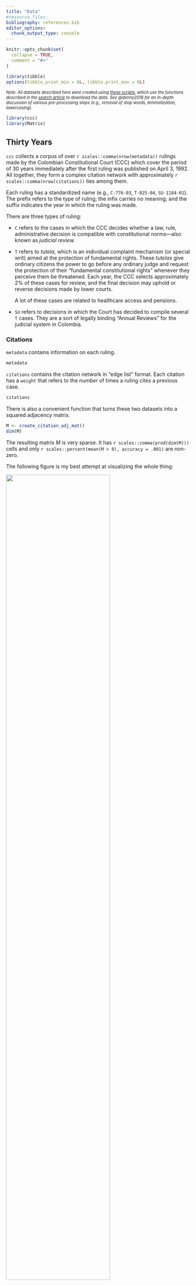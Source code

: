 ```yaml
---
title: "Data"
#resource_files:
bibliography: references.bib
editor_options: 
  chunk_output_type: console
---
```


```r
knitr::opts_chunk$set(
  collapse = TRUE,
  comment = "#>"
)

library(tibble)
options(tibble.print_min = 6L, tibble.print_max = 6L)
```

::: {style="font-size: 0.8em;"}
*Note. All datasets described here were created using [these scripts](https://github.com/acastroaraujo/ccc/tree/master/data-raw), which use the functions described in the [search article](https://acastroaraujo.github.io/ccc/articles/search.html) to download the data. See @denny2018 for an in-depth discussion of various pre-processing steps (e.g., removal of stop words, lemmatization, lowercasing).*
:::

```r
library(ccc)
library(Matrix)
```

## Thirty Years

`ccc` collects a corpus of over `r scales::comma(nrow(metadata))` rulings made by the Colombian Constitutional Court (CCC) which cover the period of 30 years immediately after the first ruling was published on April 3, 1992. All together, they form a complex citation network with approximately `r scales::comma(nrow(citations))` ties among them.

Each ruling has a standardized name (e.g., `C-776-03`, `T-025-04`, `SU-1184-01`). The prefix refers to the type of ruling; the infix carries no meaning; and the suffix indicates the year in which the ruling was made.

There are three types of ruling:

-   `C` refers to the cases in which the CCC decides whether a law, rule, administrative decision is compatible with constitutional norms—also known as *judicial review.*

-   `T` refers to *tutela*, which is an individual complaint mechanism (or special writ) aimed at the protection of fundamental rights. These *tutelas* give ordinary citizens the power to go before any ordinary judge and request the protection of their "fundamental constitutional rights" whenever they perceive them be threatened. Each year, the CCC selects approximately 2% of these cases for review, and the final decision may uphold or reverse decisions made by lower courts.

    A lot of these cases are related to healthcare access and pensions.

-   `SU` refers to decisions in which the Court has decided to compile several `T` cases. They are a sort of legally binding "Annual Reviews" for the judicial system in Colombia.

### Citations

`metadata` contains information on each ruling.

```r
metadata
```

`citations` contains the citation network in "edge list" format. Each citation has a `weight` that refers to the *number* of times a ruling cites a previous case.

```r
citations
```

There is also a convenient function that turns these two datasets into a squared adjacency matrix.

```r
M <- create_citation_adj_mat()
dim(M)
```

The resulting matrix $M$ is very sparse. It has `r scales::comma(prod(dim(M)))` cells and only `r scales::percent(mean(M > 0), accuracy = .001)` are non-zero.

The following figure is my best attempt at visualizing the whole thing:

![](figures/adj_mat_viz.png){width="75%"}

*Note. If we were to observe an empty column, it would mean that none of the rulings created during that particular time period where cited in future rulings (i.e., rulings that failed to become precedent). If we were to observe an empty row, it would mean that none of the rulings created during that particular time period cited previous rulings. Both of these scenarios are entirely hypothetical.*

### Time Traveling

A citation network $\mathbf M$ is always **directed, asymmetric**, and **acyclic**---i.e., it points backwards in time.

Let's assume that $\mathbf M$ is lower triangular, meaning that all elements above the main diagonal are zero. This happens when the documents are arranged from first to last, the rows represent source documents, and the columns represent target documents. The main diagonal is also zero because we won't allow any document to cite itself.

*Note. The direction of the citation can be considered backwards in time (i.e., documents citing past documents) or forwards in time (i.e., knowledge flowing from documents to future documents). Here I use a backward-looking convention. In acyclic temporal graphs of this sort, the in-degree of the earliest node is always zero and the out-degree of the newest node is also always zero.*

However, the CCC matrix is *not* lower triangular. Some documents cite each other in a way that creates the illusion of time travel because the court has been writing them simultaneously. In some (very few) cases a ruling will cite another one that will be published a couple months later.

Other rulings have been modified many years later for privacy concerns—e.g., `T-1003-99`. In such cases the CCC has modified the original to text to ensure that the names of the parties involved are rendered anonymous.

These sorts of modifications are usually prefaced by a small editorial note at the beginning of the document.

```r
url <- "https://www.corteconstitucional.gov.co/relatoria/1999/T-1003-99.htm"
txt <- ccc_txt(url)

txt |> 
  stringr::str_trunc(width = 300) |> 
  stringr::str_squish() |> 
  stringr::str_wrap() |> 
  cat()
```

This document is also accompanied by a small text—labeled *Auto 397/19***—**which contains citations to future rulings that deal with the issue of anonymity in public documents. There are more examples of this kind of time travel in the CCC dataset.

Thus, the upper triangular section of the $\mathbf M$ matrix for the Colombian Constitutional Court has various non-zero entries.

```r
sum(M[upper.tri(M)] > 0L)
```

### Text Features

The `docterms` dataset contains a data frame with document identifiers (`doc_id`) and word counts (`lemma` and `n`). It has `r scales::comma(nrow(docterms))` rows.

```r
docterms
```

This dataset contains `r scales::comma(length(unique(docterms$doc_id)))` unique documents with a vocabulary size of `r scales::comma(length(levels(docterms$lemma)))`.

The `create_dtm()` function creates a sparse document-term matrix from the information contained in `docterms`.

```r
A <- create_dtm()
dim(A)
```

Close to 91% of the cells in this matrix are empty, which is why we call it a "sparse matrix."

```r
mean(A == 0L)
```

Here is a random subset of $\mathbf{A}$:

```r
set.seed(1111)
i <- sample(1:nrow(A), 10)
j <- sample(1:ncol(A), 5)
A[i, j]
```

*Note. I am still unsatisfied with the Spanish lemmatization provided by spaCy, so this will probably change in the future if I figure out a better way.*

### Other Cases

**Gender**

`gender_cases` contains cases related to gender equality across a variety of topics, collected by domain experts [here](https://www.corteconstitucional.gov.co/relatoria/equidaddegenero.php).

```r
gender_cases
```

**Transitional Justice**

`The jctt_*` datasets contain cases from the "[Justicia Constitucional en Tiempos de Transición](http://justiciatransicional.uniandes.edu.co/web/)" project, collected by researchers affiliated with Universidad de Los Andes.

```r
jctt_cases
```

`jctt_edge_list` contains citation data to sources "outside" the CCC (e.g., in international law).

```r
jctt_edge_list
```

## Visualizations

This section relies heavily on various other packages.

```r
## General Purpose

library(tidyverse)

theme_set(
  theme_light(base_family = "Crimson Text") + 
  theme(strip.background = element_rect(fill = "#4C4C4C"))
)

## Networks

library(igraph)

## Time Series Decomposition

library(tsibble)
library(fable)
library(feasts)
```

### Time Series Decomposition

The following graphs show a time series decomposition of the "birth rate" of new rulings per month across time. We do this quite easily by using the [tidyverts](https://tidyverts.org/) suite of packages developed by Rob Hyndman and company.

The first thing to do is to create independent year-month values for each case and add them together.

```r
data_stl <- metadata |> 
  select(id, date, type) |> 
  mutate(yearmonth = yearmonth(date)) |> 
  summarise(
    n = n(),
    .by = c(type, yearmonth)
  ) |> 
  tsibble::as_tsibble(key = type, index = yearmonth) |> 
  tsibble::fill_gaps() |> 
  replace_na(replace = list(n = 0)) |> 
  mutate(year = year(yearmonth), month = month(yearmonth, label = TRUE)) |> 
  ## this is where it all happens
  model(STL(n ~ trend(window = 21) + season(window = "periodic"))) |> 
  fabletools::components()

data_stl
```

After this it's just a matter of using the `feasts::autoplot()` function.

These plots show cleaner trends in the data and remove some of the noise brought about by seasonal effects (e.g., there are fewer rulings during the month of January).

```r
data_stl |> 
  filter(type == "C") |> 
  autoplot() +
  labs(
    title = "C Rulings", subtitle = "STL Decomposition", 
    caption = "n = trend + season_year + remainder",
    x = NULL
  ) 

data_stl |> 
  filter(type == "SU") |> 
  autoplot() +
  labs(
    title = "SU Rulings", subtitle = "STL Decomposition", 
    caption = "n = trend + season_year + remainder",
    x = NULL
  ) 

data_stl |> 
  filter(type == "T") |> 
  autoplot() +
  labs(
    title = "T Rulings", subtitle = "STL Decomposition", 
    caption = "n = trend + season_year + remainder",
    x = NULL
  )
```

We can also think about how this work gets distributed over the work week.

```r
d <- metadata |> 
  count(date) |> 
  tsibble::as_tsibble(index = date) |> 
  tsibble::fill_gaps() |> 
  replace_na(list(n = 0)) |> 
  mutate(day = wday(date, label = TRUE, week_start = 1)) |> 
  mutate(year = year(date)) 

d |> 
  ggplot(aes(day, n)) + 
  geom_jitter(alpha = 1/10, width = 1/4) +
  stat_summary(fun.data = mean_se, shape = 21, fill = "white", color = "red")
```

There are big outliers here—e.g., the CCC issued 50 rulings on Thursday June 22, 2000.

And there's also some heterogeneity across years.

```r
d |> 
  ggplot(aes(factor(year), n)) + 
  stat_summary(fun.data = mean_cl_boot, 
               shape = 21, size = 1/10, linewidth = 1/5, stroke = 1/2) +
  facet_wrap(~day, nrow = 1, strip.position = "bottom") + 
  labs(x = NULL, y = "count") +
  geom_hline(yintercept = 0, linetype = "dashed", linewidth = 1/5) +
  theme(
    axis.text.x = element_blank(), 
    axis.ticks.x = element_blank(), 
    strip.background = element_blank(), 
    strip.text = element_text(color = "black"),
    panel.grid.major.x = element_blank()
  ) + 
  scale_y_continuous(breaks = seq(0, 20, 2))
```

### Citations Across Time

The following Figure shows average in-degree (citations) and out-degree (references) made in each ruling across the years. Note that, on average, the decisions written during 1992 tend to be significantly more cited that the ones written in other years, giving them some sort of "first-movers advantage" over the others---i.e., the most innovative thing of any kind is the first of its kind.

```r
metadata |> 
  pivot_longer(c(indegree, outdegree), names_to = "dtype", values_to = "degree") |> 
  mutate(dtype = case_when(
    dtype == "indegree" ~ "Average Inward Citations (in-degree)",
    dtype == "outdegree" ~ "Average Outward Citations (out-degree)"
  )) |> 
  ggplot(aes(year, degree)) + 
  stat_summary(
    fun.data = \(x) mean_cl_boot(x, conf.int = 0.95), size = 1/3,#fatten = 1/2, size = 2,
    shape = 21, fill = "white", stroke = 1/2
  ) + 
  facet_grid(~dtype, scales = "free_y") + 
  scale_x_continuous(labels = seq(1992, 2022, 4), breaks = seq(1992, 2022, 4)) +
  labs(y = NULL, x = NULL) +
  theme(strip.text.y = element_text(angle = 0))
```

@fowler2008 interpret the panel on the right as evidence that the legal norm of *stare decisis,* but that's definitely wishful thinking. @leskovec2007 show that that out-degree tends to grow over time in many different kinds of networks.

The following Figure disaggregates both kinds of citation by *type of ruling.*

```r
metadata |> 
  pivot_longer(c(indegree, outdegree), names_to = "dtype", values_to = "degree") |> 
  mutate(dtype = case_when(
    dtype == "indegree" ~ "Average Inward Citations (in-degree)",
    dtype == "outdegree" ~ "Average Outward Citations (out-degree)"
  )) |> 
  ggplot(aes(year, degree)) + 
  stat_summary(
    fun.data = \(x) mean_cl_boot(x, conf.int = 0.68), fatten = 1/2,
    shape = 21, fill = "white", size = 1/10
  ) + 
  facet_grid(type ~ dtype) + 
  scale_x_continuous(labels = seq(1992, 2022, 4), breaks = seq(1992, 2022, 4)) +
  labs(y = NULL, x = NULL) +
  theme(strip.text.y = element_text(angle = 0))
```

### Centrality

Instead focusing on in-degree or out-degree, we can follow @fowler2008 in calculating more sophisticated measures of centrality.

The key insight is that we can transform the original (unweighted) citation matrix in two different ways:

-   A **co-citation** matrix in which any two rulings are connected by the total number of other rulings that cite both. The `cocitation()` function in `igraph` makes the following calculation:

    $$
    \mathbf C = \mathbf{M}^\top \mathbf{M}
    $$

-   A **bibliographic coupling**, in which any two rulings are connected by the number of common references. The `bibcoupling()` function in `igraph` makes the following calculation:

    $$
    \mathbf{B} = \mathbf{MM}^\top
    $$

Here, the diagonal elements of $\mathbf{C}$ correspond to the in-degree for each ruling (or the row sums of $\mathbf{M}$); whereas the diagonal elements of $\mathbf{B}$ correspond to the out-degree for each ruling (or the column sums of $\mathbf{M}$).

Following @kleinberg1999, @fowler2008 calculate *authority* and *score* hubs for each ruling. These are the first eigenvectors of $\mathbf{C}$ and $\mathbf{B}$ respectively.

As @breiger2000 notes: "several stories might be, and are, told about eigenvectors. They are the low-dimensional scaffolds that support higher-dimensional structures." In this case, the story is supposed to be something like this:

> The authority score of a case depends on the number of times it is cited and the quality of the cases that cite it. Symmetrically, the hub score of a case depends on the number of cases it cites and the quality of the cases cited. Thus, authority scores indicate the degree to which a case is thought to be important for resolving other important issues that come before the Court, while hub scores indicate the degree to which a case is well-grounded in previous important rulings.
>
> @fowler2008 [pp. 17]

Calculating these scores is pretty straightforward using our data.

Using the `igraph` package:

```r
net <- igraph::graph_from_data_frame(
  ## we will use the unweighted edge list
  d = citations |> select(!weight), 
  directed = TRUE, 
  vertices = metadata |> select(id, type, date, year, indegree, outdegree)
)

V(net)$authority <- igraph::authority_score(net, scale = FALSE)$vector
V(net)$hub <- igraph::hub_score(net, scale = FALSE)$vector
```

Measurements of authority are correlated with in-degree measurements, but they're not the same thing.

```r
igraph::as_data_frame(net, what = "vertices") |> 
  mutate(top = if_else(rank(-authority) %in% 1:3, name, "")) |> 
  ggplot(aes(indegree, authority, color = type)) + 
  geom_point(alpha = 1/5) + 
  geom_text(aes(label = top), size = 3, family = "Avenir")
```

The same goes for "hub" and "out-degree" measurements.

```r
igraph::as_data_frame(net, what = "vertices") |> 
  mutate(top = if_else(rank(-hub) %in% 1:4, name, "")) |> 
  ggplot(aes(outdegree, hub, color = type)) + 
  geom_point(alpha = 1/5) + 
  geom_text(aes(label = top), size = 3, family = "Avenir")
```

*Note. It makes sense that SU rulings are heavily represented as "hubs."*

Finally, note that authority and hub scores are somewhat related to each other; however, by definition, the very first rulings can never be hubs and the very last rulings can never be authorities. Hence we see three clusters.

```r
igraph::as_data_frame(net, what = "vertices") |> 
  ggplot(aes(authority, hub, color = date)) + 
  geom_point(alpha = 1/5) +
  scale_x_log10() + scale_y_log10() + scale_color_viridis_c(trans = "date")
```

### Cross-Type Citations

Finally, I will figure out how to visualize cross-type citations eventually. But in the mean time here are four tables: raw counts, proportions, row proportions, and column proportions.

```r
tbl <- citations |> 
  mutate(
    from = str_extract(from, "^[TCSU]+"),
    to = str_extract(to, "^[TCSU]+")
  ) |> 
  select(from, to) |> 
  table()

tbl
prop.table(tbl) |> round(3)
prop.table(tbl, margin = 1) |> round(3)
prop.table(tbl, margin = 2) |> round(3)
```

## References
